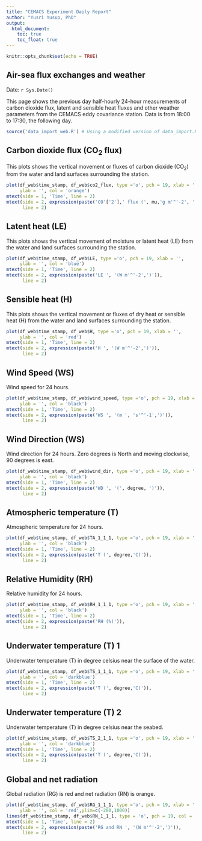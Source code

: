 ```yaml
---
title: "CEMACS Experiment Daily Report"
author: "Yusri Yusup, PhD"
output: 
  html_document:
    toc: true
    toc_float: true
---
```


```r
knitr::opts_chunk$set(echo = TRUE)
```

## Air-sea flux exchanges and weather
Date: `r Sys.Date()`

This page shows the previous day half-hourly 24-hour measurements of carbon dioxide flux, latent and sensible heat fluxes and other weather parameters from the CEMACS eddy covariance station. Data is from 18:00 to 17:30, the following day.


```r
source('data_import_web.R') # Using a modified version of data_import.R
```


## Carbon dioxide flux (CO~2~ flux)
This plots shows the vertical movement or fluxes of carbon dioxide (CO~2~) from the water and land surfaces surrounding the station.

```r
plot(df_web$time_stamp, df_web$co2_flux, type ='o', pch = 19, xlab = '',
     ylab = '', col = 'orange')
mtext(side = 1, 'Time', line = 2)
mtext(side = 2, expression(paste('CO'['2'],' flux (', mu,'g m'^'-2', ' s'^'-1',')')), 
      line = 2)
```


## Latent heat (LE)
This plots shows the vertical movement of moisture or latent heat (LE) from the water and land surfaces surrounding the station.

```r
plot(df_web$time_stamp, df_web$LE, type ='o', pch = 19, xlab = '',
     ylab = '', col = 'blue')
mtext(side = 1, 'Time', line = 2)
mtext(side = 2, expression(paste('LE ', '(W m'^'-2',')')), 
      line = 2)
```


## Sensible heat (H)
This plots shows the vertical movement or fluxes of dry heat or sensible heat (H) from the water and land surfaces surrounding the station.

```r
plot(df_web$time_stamp, df_web$H, type ='o', pch = 19, xlab = '',
     ylab = '', col = 'red')
mtext(side = 1, 'Time', line = 2)
mtext(side = 2, expression(paste('H ', '(W m'^'-2',')')), 
      line = 2)
```

## Wind Speed (WS)
Wind speed for 24 hours.

```r
plot(df_web$time_stamp, df_web$wind_speed, type ='o', pch = 19, xlab = '',
     ylab = '', col = 'black')
mtext(side = 1, 'Time', line = 2)
mtext(side = 2, expression(paste('WS ', '(m ', 's'^'-1',')')), 
      line = 2)
```

## Wind Direction (WS)
Wind direction for 24 hours. Zero degrees is North and moving clockwise, 90 degrees is east.

```r
plot(df_web$time_stamp, df_web$wind_dir, type ='o', pch = 19, xlab = '',
     ylab = '', col = 'black')
mtext(side = 1, 'Time', line = 2)
mtext(side = 2, expression(paste('WD ', '(', degree, ')')), 
      line = 2)
```


## Atmospheric temperature (T)
Atmospheric temperature for 24 hours.

```r
plot(df_web$time_stamp, df_web$TA_1_1_1, type ='o', pch = 19, xlab = '',
     ylab = '', col = 'black')
mtext(side = 1, 'Time', line = 2)
mtext(side = 2, expression(paste('T (', degree,'C)')), 
      line = 2)
```

## Relative Humidity (RH)
Relative humidity for 24 hours.

```r
plot(df_web$time_stamp, df_web$RH_1_1_1, type ='o', pch = 19, xlab = '',
     ylab = '', col = 'black')
mtext(side = 1, 'Time', line = 2)
mtext(side = 2, expression(paste('RH (%)')), 
      line = 2)
```

## Underwater temperature (T) 1
Underwater temperature (T) in degree celsius near the surface of the water.

```r
plot(df_web$time_stamp, df_web$TS_1_1_1, type ='o', pch = 19, xlab = '',
     ylab = '', col = 'darkblue')
mtext(side = 1, 'Time', line = 2)
mtext(side = 2, expression(paste('T (', degree,'C)')), 
      line = 2)
```

## Underwater temperature (T) 2
Underwater temperature (T) in degree celsius near the seabed.

```r
plot(df_web$time_stamp, df_web$TS_2_1_1, type ='o', pch = 19, xlab = '',
     ylab = '', col = 'darkblue')
mtext(side = 1, 'Time', line = 2)
mtext(side = 2, expression(paste('T (', degree,'C)')), 
      line = 2)
```

## Global and net radiation 
Global radiation (RG) is red and net radiation (RN) is orange.

```r
plot(df_web$time_stamp, df_web$RG_1_1_1, type ='o', pch = 19, xlab = '',
     ylab = '', col = 'red',ylim=c(-200,1000))
lines(df_web$time_stamp, df_web$RN_1_1_1, type = 'o', pch = 19, col = 'orange')
mtext(side = 1, 'Time', line = 2)
mtext(side = 2, expression(paste('RG and RN ', '(W m'^'-2',')')), 
      line = 2)
```
